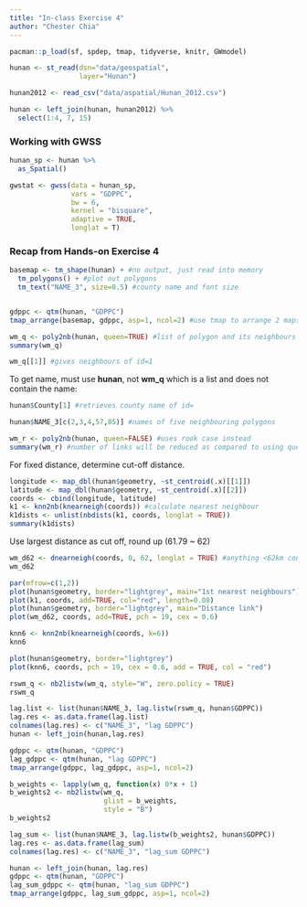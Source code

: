 ```yaml
---
title: "In-class Exercise 4"
author: "Chester Chia"
---
```


```r
pacman::p_load(sf, spdep, tmap, tidyverse, knitr, GWmodel)
```

```r
hunan <- st_read(dsn="data/geospatial",
                 layer="Hunan")
```

```r
hunan2012 <- read_csv("data/aspatial/Hunan_2012.csv")
```

```r
hunan <- left_join(hunan, hunan2012) %>%
  select(1:4, 7, 15)
```

### Working with GWSS

```r
hunan_sp <- hunan %>%
  as_Spatial()
```

```r
gwstat <- gwss(data = hunan_sp,
               vars = "GDPPC",
               bw = 6,
               kernel = "bisquare",
               adaptive = TRUE,
               longlat = T)
```

### Recap from Hands-on Exercise 4

```r
basemap <- tm_shape(hunan) + #no output, just read into memory
  tm_polygons() + #plot out polygons
  tm_text("NAME_3", size=0.5) #county name and font size


gdppc <- qtm(hunan, "GDPPC")
tmap_arrange(basemap, gdppc, asp=1, ncol=2) #use tmap to arrange 2 maps into 1 row, 2 col
```

```r
wm_q <- poly2nb(hunan, queen=TRUE) #list of polygon and its neighbours based on internal id using queen's case
summary(wm_q)
```

```r
wm_q[[1]] #gives neighbours of id=1
```

To get name, must use **hunan**, not **wm_q** which is a list and does not contain the name:

```r
hunan$County[1] #retrieves county name of id=
```

```r
hunan$NAME_3[c(2,3,4,57,85)] #names of five neighbouring polygons
```

```r
wm_r <- poly2nb(hunan, queen=FALSE) #uses rook case instead
summary(wm_r) #number of links will be reduced as compared to using queen's case
```

For fixed distance, determine cut-off distance.

```r
longitude <- map_dbl(hunan$geometry, ~st_centroid(.x)[[1]])
latitude <- map_dbl(hunan$geometry, ~st_centroid(.x)[[2]])
coords <- cbind(longitude, latitude)
k1 <- knn2nb(knearneigh(coords)) #calculate nearest neighbour
k1dists <- unlist(nbdists(k1, coords, longlat = TRUE)) 
summary(k1dists)
```

Use largest distance as cut off, round up (61.79 \~ 62)

```r
wm_d62 <- dnearneigh(coords, 0, 62, longlat = TRUE) #anything <62km considered neighbour
wm_d62
```

```r
par(mfrow=c(1,2))
plot(hunan$geometry, border="lightgrey", main="1st nearest neighbours")
plot(k1, coords, add=TRUE, col="red", length=0.08)
plot(hunan$geometry, border="lightgrey", main="Distance link")
plot(wm_d62, coords, add=TRUE, pch = 19, cex = 0.6)
```

```r
knn6 <- knn2nb(knearneigh(coords, k=6))
knn6
```

```r
plot(hunan$geometry, border="lightgrey")
plot(knn6, coords, pch = 19, cex = 0.6, add = TRUE, col = "red")
```

```r
rswm_q <- nb2listw(wm_q, style="W", zero.policy = TRUE)
rswm_q
```

```r
lag.list <- list(hunan$NAME_3, lag.listw(rswm_q, hunan$GDPPC))
lag.res <- as.data.frame(lag.list)
colnames(lag.res) <- c("NAME_3", "lag GDPPC")
hunan <- left_join(hunan,lag.res)
```

```r
gdppc <- qtm(hunan, "GDPPC")
lag_gdppc <- qtm(hunan, "lag GDPPC")
tmap_arrange(gdppc, lag_gdppc, asp=1, ncol=2)
```

```r
b_weights <- lapply(wm_q, function(x) 0*x + 1)
b_weights2 <- nb2listw(wm_q, 
                       glist = b_weights, 
                       style = "B")
b_weights2
```

```r
lag_sum <- list(hunan$NAME_3, lag.listw(b_weights2, hunan$GDPPC))
lag.res <- as.data.frame(lag_sum)
colnames(lag.res) <- c("NAME_3", "lag_sum GDPPC")
```

```r
hunan <- left_join(hunan, lag.res)
gdppc <- qtm(hunan, "GDPPC")
lag_sum_gdppc <- qtm(hunan, "lag_sum GDPPC")
tmap_arrange(gdppc, lag_sum_gdppc, asp=1, ncol=2)
```
